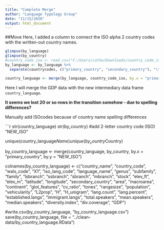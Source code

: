 ```yaml
---
title: "Complete Merge"
author: "Language Typology Group"
date: "11/15/2020"
output: html_document
---
```


##Move
Here, I added a column to connect the ISO alpha 2 country codes with the written-out country names.
```r
glimpse(by_language)
glimpse(by_country)
#country_code_iso <- read_csv("C:/Users/cathe/Downloads/country_code_iso.csv")
by_language <- by_language %>%
  separate(countrycodes, c("primary_country", "secondary_country"), "\\s")

country_language <- merge(by_language, country_code_iso, by.x = "primary_country", by.y = "Code", all = FALSE)
```

Here I will merge the GDP data with the new intermediary data frame `country_language`.

**It seems we lost 20 or so rows in the transition somehow - due to spelling differences?**

Manually add ISOcodes because of country name spelling differences

```r
str(country_language)
str(by_country)  #add 2-letter country code (ISO) "NEW_ISO"

unique(country_language$Name)
unique(by_country$Country)

by_country_language <- merge(country_language, by_country, by.x = "primary_country", by.y = "NEW_ISO")

colnames(by_country_language) <- c("country_name", "country_code", "wals_code", "X1", "iso_lang_code", "language_name", "genus", "subfamily", "family", "lsbranch", "ssbranch", "sbranch", "mbranch", "stock", "elev_ft", "elev_m", "latitude", "longitude", "secondary_country", "area", "macroarea", "continent", "glot_features", "cv_ratio", "tones", "rangesize", "population", "vehicularity", "L2prop", "H", "H_unigram", "lang.count", "lang.percent", "established.langs", "immigrant.langs", "total.speakers", "mean.speakers", "median.speakers", "diversity.index", "div.coverage", "GDP")

#write.csv(by_country_language, "by_country_language.csv")
save(by_country_language, file = "../clean-data/by_country_language.RData")